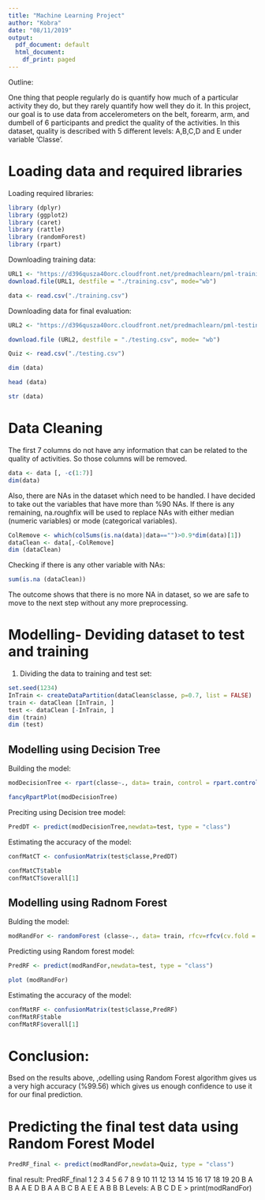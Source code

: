 ---
title: "Machine Learning Project"
author: "Kobra"
date: "08/11/2019"
output:
  pdf_document: default
  html_document:
    df_print: paged
---
Outline:

One thing that people regularly do is quantify how much of a particular activity they do, but they rarely quantify how well they do it. In this project, our goal is to use data from accelerometers on the belt, forearm, arm, and dumbell of 6 participants and predict the quality of the activities. In this dataset, quality is described with 5 different levels: A,B,C,D and E under variable 'Classe'. 

# Loading data and required libraries

Loading required libraries:

```{r, , include=FALSE}
library (dplyr)
library (ggplot2)
library (caret)
library (rattle)
library (randomForest)
library (rpart)
```

Downloading training data:

```{r, message=FALSE}
URL1 <- "https://d396qusza40orc.cloudfront.net/predmachlearn/pml-training.csv"
download.file(URL1, destfile = "./training.csv", mode="wb")
```

```{r}
data <- read.csv("./training.csv")
```

Downloading data for final evaluation:

```{r, message=FALSE}
URL2 <- "https://d396qusza40orc.cloudfront.net/predmachlearn/pml-testing.csv"

download.file (URL2, destfile = "./testing.csv", mode= "wb")
```

```{r}
Quiz <- read.csv("./testing.csv")
```

```{r}
dim (data)
```
```{r}
head (data)
```

```{r}
str (data)
```

# Data Cleaning

The first 7 columns do not have any information that can be related to the quality of activities. So those columns will be removed.

```{r}
data <- data [, -c(1:7)]
dim(data)
```

Also, there are NAs in the dataset which need to be handled. I have decided to take out the variables that have more than %90 NAs. If there is any remaining, na.roughfix will be used to replace NAs with either median (numeric variables) or mode (categorical variables).

```{r}
ColRemove <- which(colSums(is.na(data)|data=="")>0.9*dim(data)[1])
dataClean <- data[,-ColRemove]
dim (dataClean)
```
Checking if there is any other variable with NAs:
```{r}
sum(is.na (dataClean))
```
The outcome shows that there is no more NA in dataset, so we are safe to move to the next step without any more preprocessing.

# Modelling- Deviding dataset to test and training

1. Dividing the data to training and test set:

```{r}
set.seed(1234)
InTrain <- createDataPartition(dataClean$classe, p=0.7, list = FALSE)
train <- dataClean [InTrain, ]
test <- dataClean [-InTrain, ]
dim (train)
dim (test)
```
## Modelling using Decision Tree

Building the model:
```{r}
modDecisionTree <- rpart(classe~., data= train, control = rpart.control(xval = 5))
```

```{r}
fancyRpartPlot(modDecisionTree)
```

Preciting using Decision tree model:
```{r}
PredDT <- predict(modDecisionTree,newdata=test, type = "class")
```

Estimating the accuracy of the model:
```{r}
confMatCT <- confusionMatrix(test$classe,PredDT)

confMatCT$table
confMatCT$overall[1]
```


## Modelling using Radnom Forest

Bulding the model:

```{r}
modRandFor <- randomForest (classe~., data= train, rfcv=rfcv(cv.fold = 5))
```

Predicting using Random forest model:

```{r}
PredRF <- predict(modRandFor,newdata=test, type = "class")
```

```{r}
plot (modRandFor)
```
Estimating the accuracy of the model:

```{r}
confMatRF <- confusionMatrix(test$classe,PredRF)
confMatRF$table
confMatRF$overall[1]
```
# Conclusion:

Bsed on the results above, ,odelling using Random Forest algorithm gives us a very high accuracy (%99.56) which gives us enough confidence to use it for our final prediction.

# Predicting the final test data using Random Forest Model

```{r}
PredRF_final <- predict(modRandFor,newdata=Quiz, type = "class")
```

final result:
 PredRF_final
 1  2  3  4  5  6  7  8  9 10 11 12 13 14 15 16 17 18 19 20 
 B  A  B  A  A  E  D  B  A  A  B  C  B  A  E  E  A  B  B  B 
Levels: A B C D E
> print(modRandFor)

